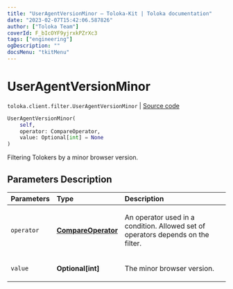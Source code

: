 ```yaml
---
title: "UserAgentVersionMinor — Toloka-Kit | Toloka documentation"
date: "2023-02-07T15:42:06.587826"
author: ["Toloka Team"]
coverId: F_bIcOYF9yjrxkPZrXc3
tags: ["engineering"]
ogDescription: ""
docsMenu: "tkitMenu"
---
```


# UserAgentVersionMinor
`toloka.client.filter.UserAgentVersionMinor` | [Source code](https://github.com/Toloka/toloka-kit/blob/v1.1.3/src/client/filter.py#L722)

```python
UserAgentVersionMinor(
    self,
    operator: CompareOperator,
    value: Optional[int] = None
)
```

Filtering Tolokers by a minor browser version.

## Parameters Description

| Parameters | Type | Description |
| :----------| :----| :-----------|
`operator`|**[CompareOperator](/docs/toloka-kit/reference/toloka.client.primitives.operators.CompareOperator)**|<p>An operator used in a condition. Allowed set of operators depends on the filter.</p>
`value`|**Optional\[int\]**|<p>The minor browser version.</p>
